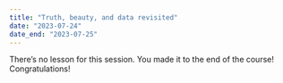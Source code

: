 ```yaml
---
title: "Truth, beauty, and data revisited"
date: "2023-07-24"
date_end: "2023-07-25"
---
```


There's no lesson for this session. You made it to the end of the course! Congratulations!
